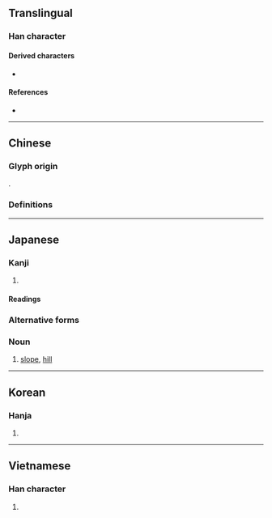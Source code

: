 {{also|阪|坡}}
{{character info/new}}
==Translingual==

===Han character===
{{Han char|rn=32|rad=土|as=04|sn=7|four=|canj=GHE|ids=⿰土反}}

====Derived characters====
* {{l|mul|𭇸}}

====References====
* {{Han ref|kx=0224.260|dkj=04910|dj=0459.140|hdz=10423.090|uh=5742|ud=22338}}

----

==Chinese==

===Glyph origin===
{{Han etym}}
{{Han compound|土|反|ls=psc|c1=s|c2=p}}.

===Definitions===
{{zh-see|阪|sv}}

----

==Japanese==

===Kanji===
{{ja-kanji|grade=3|rs=土04}}

# {{alternative form of|阪|lang=ja}}

====Readings====
{{ja-readings
|goon=べん, ほん
|kanon=はん
|kanyoon=ばん
|kun=さか-
}}

===Alternative forms===
{{ja-kanjitab|さか|yomi=k}}

===Noun===
{{ja-noun|さか}}

# [[slope]], [[hill]]

----

==Korean==

===Hanja===
{{ko-hanja|hangeul=판|rv=pan|mr=p'an}}

# {{defn|lang=ko|sort=土04}}

----

==Vietnamese==

===Han character===
{{vi-hantu|[[phẳng]]|rs=土04}}

# {{defn|lang=vi|sort=土04}}